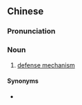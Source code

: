 {{also|心理防御机制}}
==Chinese==
{{zh-forms|s=心理防御机制|type=222}}

===Pronunciation===
{{zh-pron
|m=xīnlǐ fángyù jīzhì
|cat=n
}}

===Noun===
{{zh-noun}}

# {{lb|zh|psychology}} [[defense mechanism]]

====Synonyms====
* {{zh-l|自我防衛機制}}